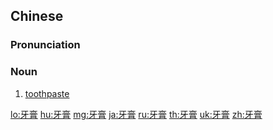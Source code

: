 ==Chinese==
{{zh-forms}}

===Pronunciation===
{{zh-pron
|m=yágāo,er=y
|c=ngaa4 gou1
|h=pfs=ngà-kâu
|md=ngāi-gŏ̤
|mn=gê-ko
|w=3nga kau
|ma=Zh-yágao.ogg
|cat=n
}}

===Noun===
{{zh-noun}}

# [[toothpaste]] {{zh-mw|m:管|c:枝}}

{{zh-cat|Intermediate}}

[[lo:牙膏]]
[[hu:牙膏]]
[[mg:牙膏]]
[[ja:牙膏]]
[[ru:牙膏]]
[[th:牙膏]]
[[uk:牙膏]]
[[zh:牙膏]]